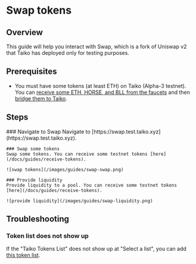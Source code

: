 
# Swap tokens

## Overview

This guide will help you interact with Swap, which is a fork of Uniswap v2 that Taiko has deployed only for testing purposes.

## Prerequisites

- You must have some tokens (at least ETH) on Taiko (Alpha-3 testnet). You can [receive some ETH, HORSE, and BLL from the faucets](/docs/guides/receive-tokens) and then [bridge them to Taiko](/docs/guides/use-the-bridge).

## Steps

<Steps>
    ### Navigate to Swap
    Navigate to [https://swap.test.taiko.xyz](https://swap.test.taiko.xyz).

    ### Swap some tokens
    Swap some tokens. You can receive some testnet tokens [here](/docs/guides/receive-tokens).

    ![swap tokens](/images/guides/swap-swap.png)

    ### Provide liquidity
    Provide liquidity to a pool. You can receive some testnet tokens [here](/docs/guides/receive-tokens).

    ![provide liquidity](/images/guides/swap-liquidity.png)
</Steps>

## Troubleshooting

### Token list does not show up
If the "Taiko Tokens List" does not show up at "Select a list", you can add [this token list](https://gist.githubusercontent.com/d1onys1us/8f8824daed0882b1094296f824fae53c/raw/15204c4a4927a7f48a78c195323ce0d573d6b7c0/taiko_tokens.json).